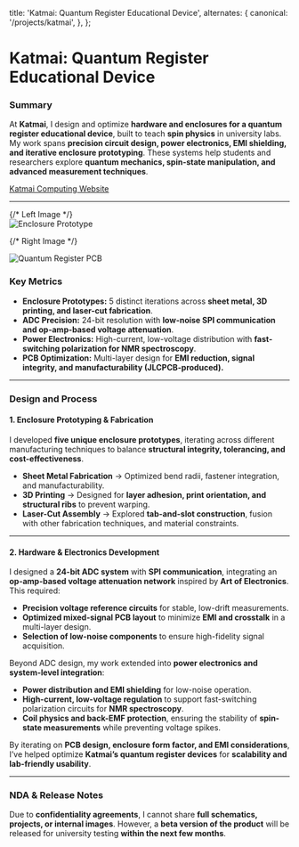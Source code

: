 
  title: 'Katmai: Quantum Register Educational Device',
  alternates: {
    canonical: '/projects/katmai',
  },
};

# Katmai: Quantum Register Educational Device

<AnimatedName />

### Summary

At **Katmai**, I design and optimize **hardware and enclosures for a quantum register educational device**, built to teach **spin physics** in university labs. My work spans **precision circuit design, power electronics, EMI shielding, and iterative enclosure prototyping**. These systems help students and researchers explore **quantum mechanics, spin-state manipulation, and advanced measurement techniques**.  

[Katmai Computing Website](https://www.katmaicomputing.com/)

---

<div style={{display: 'grid', display: 'flex', gridTemplateColumns: '1fr 1fr', gap: '10px', maxWidth: '100%', margin: 'auto'}}>
  {/* Left Image */}
  <div>
    <img 
        src="/images/katmai_pcbcropped.webp" 
        alt="Enclosure Prototype" 
        style={{maxWidth:'100%', height:'auto'}}
    />
  </div>

  {/* Right Image */}
  <div>
    <img 
        src="/images/katmai_3dcropped.webp" 
        alt="Quantum Register PCB" 
        style={{maxWidth:'100%', height:'auto'}}
    />
  </div>
</div>

### Key Metrics

- **Enclosure Prototypes:** 5 distinct iterations across **sheet metal, 3D printing, and laser-cut fabrication**.  
- **ADC Precision:** 24-bit resolution with **low-noise SPI communication and op-amp-based voltage attenuation**.  
- **Power Electronics:** High-current, low-voltage distribution with **fast-switching polarization for NMR spectroscopy**.  
- **PCB Optimization:** Multi-layer design for **EMI reduction, signal integrity, and manufacturability (JLCPCB-produced).**  

---

### Design and Process

#### **1. Enclosure Prototyping & Fabrication**
I developed **five unique enclosure prototypes**, iterating across different manufacturing techniques to balance **structural integrity, tolerancing, and cost-effectiveness**.  

- **Sheet Metal Fabrication** → Optimized bend radii, fastener integration, and manufacturability.  
- **3D Printing** → Designed for **layer adhesion, print orientation, and structural ribs** to prevent warping.  
- **Laser-Cut Assembly** → Explored **tab-and-slot construction**, fusion with other fabrication techniques, and material constraints.  

---

#### **2. Hardware & Electronics Development**
I designed a **24-bit ADC system** with **SPI communication**, integrating an **op-amp-based voltage attenuation network** inspired by **Art of Electronics**. This required:  

- **Precision voltage reference circuits** for stable, low-drift measurements.  
- **Optimized mixed-signal PCB layout** to minimize **EMI and crosstalk** in a multi-layer design.  
- **Selection of low-noise components** to ensure high-fidelity signal acquisition.  

Beyond ADC design, my work extended into **power electronics and system-level integration**:  

- **Power distribution and EMI shielding** for low-noise operation.  
- **High-current, low-voltage regulation** to support fast-switching polarization circuits for **NMR spectroscopy**.  
- **Coil physics and back-EMF protection**, ensuring the stability of **spin-state measurements** while preventing voltage spikes.  

By iterating on **PCB design, enclosure form factor, and EMI considerations**, I’ve helped optimize **Katmai’s quantum register devices** for **scalability and lab-friendly usability**.  

---

### NDA & Release Notes

Due to **confidentiality agreements**, I cannot share **full schematics, projects, or internal images**. However, a **beta version of the product** will be released for university testing **within the next few months**.
